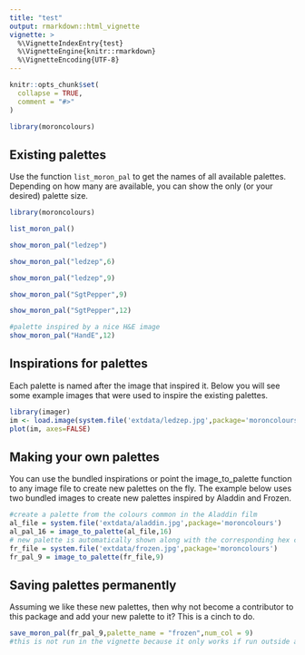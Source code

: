 ```yaml
---
title: "test"
output: rmarkdown::html_vignette
vignette: >
  %\VignetteIndexEntry{test}
  %\VignetteEngine{knitr::rmarkdown}
  %\VignetteEncoding{UTF-8}
---
```


```r
knitr::opts_chunk$set(
  collapse = TRUE,
  comment = "#>"
)
```

```r
library(moroncolours)
```

## Existing palettes

Use the function `list_moron_pal` to get the names of all available palettes. Depending on how many are available, you can show the only (or your desired) palette size.

```r
library(moroncolours)

list_moron_pal()

show_moron_pal("ledzep")

show_moron_pal("ledzep",6)

show_moron_pal("ledzep",9)

show_moron_pal("SgtPepper",9)

show_moron_pal("SgtPepper",12)

#palette inspired by a nice H&E image
show_moron_pal("HandE",12)

```


## Inspirations for palettes

Each palette is named after the image that inspired it. Below you will see some example images that were used to inspire the existing palettes.  

```r
library(imager)
im <- load.image(system.file('extdata/ledzep.jpg',package='moroncolours'))
plot(im, axes=FALSE)
```

## Making your own palettes

You can use the bundled inspirations or point the image_to_palette function to any image file to create new palettes on the fly. The example below uses two bundled images to create new palettes inspired by Aladdin and Frozen.

```r
#create a palette from the colours common in the Aladdin film
al_file = system.file('extdata/aladdin.jpg',package='moroncolours')
al_pal_16 = image_to_palette(al_file,16)
# new palette is automatically shown along with the corresponding hex codes
fr_file = system.file('extdata/frozen.jpg',package='moroncolours')
fr_pal_9 = image_to_palette(fr_file,9)

```

## Saving palettes permanently

Assuming we like these new palettes, then why not become a contributor to this package and add your new palette to it? This is a cinch to do. 

```r
save_moron_pal(fr_pal_9,palette_name = "frozen",num_col = 9)
#this is not run in the vignette because it only works if run outside a markdown environment

```

